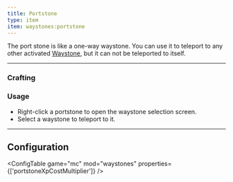 ```yaml
---
title: Portstone
type: item
item: waystones:portstone
---
```


The port stone is like a one-way waystone. You can use it to teleport to any other activated [Waystone](waystone), but it can not be teleported to itself.

---

### Crafting

<CraftingRecipe recipe="waystones:portstone"/>

### Usage

- Right-click a portstone to open the waystone selection screen.
- Select a waystone to teleport to it.
---

## Configuration

<ConfigTable game="mc" mod="waystones" properties={['portstoneXpCostMultiplier']} />